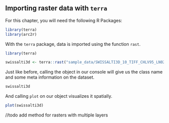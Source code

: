 ## Importing raster data with `terra` 

For this chapter, you will need the following R Packages:
```r
library(terra)
library(arc2r)
```

With the `terra` package, data is imported using the function `rast`. 

```r
library(terra)

swissalti3d <- terra::rast("sample_data/SWISSALTI3D_10_TIFF_CHLV95_LN02_2600_1196.tif")

```

Just like before, calling the object in our console will give us the class name and some meta information on the dataset. 

```r
swissalti3d
```

And calling  `plot` on our object visualizes it spatially. 

```r
plot(swissalti3d)
```


//todo add method for rasters with multiple layers